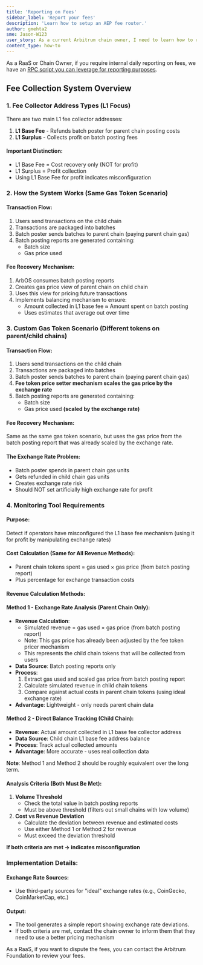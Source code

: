 ```yaml
---
title: 'Reporting on Fees'
sidebar_label: 'Report your fees'
description: 'Learn how to setup an AEP fee router.'
author: gmehta2
sme: Jason-W123
user_story: As a current Arbitrum chain owner, I need to learn how to report on fees.
content_type: how-to
---
```



<VanillaAdmonition type="info">

As a RaaS or Chain Owner, if you require internal daily reporting on fees, we have an [RPC script you can leverage for reporting purposes](https://github.com/yahgwai/aep-fee-tracker/).

</VanillaAdmonition>

## Fee Collection System Overview

### 1. Fee Collector Address Types (L1 Focus)

There are two main L1 fee collector addresses:

1. **L1 Base Fee** - Refunds batch poster for parent chain posting costs
2. **L1 Surplus** - Collects profit on batch posting fees

#### Important Distinction:

- L1 Base Fee = Cost recovery only (NOT for profit)
- L1 Surplus = Profit collection
- Using L1 Base Fee for profit indicates misconfiguration

### 2. How the System Works (Same Gas Token Scenario)

#### Transaction Flow:

1. Users send transactions on the child chain
2. Transactions are packaged into batches
3. Batch poster sends batches to parent chain (paying parent chain gas)
4. Batch posting reports are generated containing:
   - Batch size
   - Gas price used

#### Fee Recovery Mechanism:

1. ArbOS consumes batch posting reports
2. Creates gas price view of parent chain on child chain
3. Uses this view for pricing future transactions
4. Implements balancing mechanism to ensure:
   - Amount collected in L1 base fee ≈ Amount spent on batch posting
   - Uses estimates that average out over time

### 3. Custom Gas Token Scenario (Different tokens on parent/child chains)

#### Transaction Flow:

1. Users send transactions on the child chain
2. Transactions are packaged into batches
3. Batch poster sends batches to parent chain (paying parent chain gas)
4. **Fee token price setter mechanism scales the gas price by the exchange rate**
5. Batch posting reports are generated containing:
   - Batch size
   - Gas price used **(scaled by the exchange rate)**

#### Fee Recovery Mechanism:

Same as the same gas token scenario, but uses the gas price from the batch posting report that was already scaled by the exchange rate.

#### The Exchange Rate Problem:

- Batch poster spends in parent chain gas units
- Gets refunded in child chain gas units
- Creates exchange rate risk
- Should NOT set artificially high exchange rate for profit

### 4. Monitoring Tool Requirements

#### Purpose:

Detect if operators have misconfigured the L1 base fee mechanism (using it for profit by manipulating exchange rates)

#### Cost Calculation (Same for All Revenue Methods):

- Parent chain tokens spent = gas used × gas price (from batch posting report)
- Plus percentage for exchange transaction costs

#### Revenue Calculation Methods:

#### Method 1 - Exchange Rate Analysis (Parent Chain Only):

- **Revenue Calculation**:
  - Simulated revenue = gas used × gas price (from batch posting report)
  - Note: This gas price has already been adjusted by the fee token pricer mechanism
  - This represents the child chain tokens that will be collected from users
- **Data Source**: Batch posting reports only
- **Process**:
  1. Extract gas used and scaled gas price from batch posting report
  2. Calculate simulated revenue in child chain tokens
  3. Compare against actual costs in parent chain tokens (using ideal exchange rate)
- **Advantage**: Lightweight - only needs parent chain data

#### Method 2 - Direct Balance Tracking (Child Chain):

- **Revenue**: Actual amount collected in L1 base fee collector address
- **Data Source**: Child chain L1 base fee address balance
- **Process**: Track actual collected amounts
- **Advantage**: More accurate - uses real collection data

**Note**: Method 1 and Method 2 should be roughly equivalent over the long term.

#### Analysis Criteria (Both Must Be Met):

1. **Volume Threshold**
   - Check the total value in batch posting reports
   - Must be above threshold (filters out small chains with low volume)
2. **Cost vs Revenue Deviation**
   - Calculate the deviation between revenue and estimated costs
   - Use either Method 1 or Method 2 for revenue
   - Must exceed the deviation threshold

**If both criteria are met → indicates misconfiguration**

### Implementation Details:

#### Exchange Rate Sources:

- Use third-party sources for "ideal" exchange rates (e.g., CoinGecko, CoinMarketCap, etc.)

#### Output:

- The tool generates a simple report showing exchange rate deviations.
- If both criteria are met, contact the chain owner to inform them that they need to use a better pricing mechanism

<VanillaAdmonition type="info">

As a RaaS, if you want to dispute the fees, you can contact the Arbitrum Foundation to review your fees.

</VanillaAdmonition>
